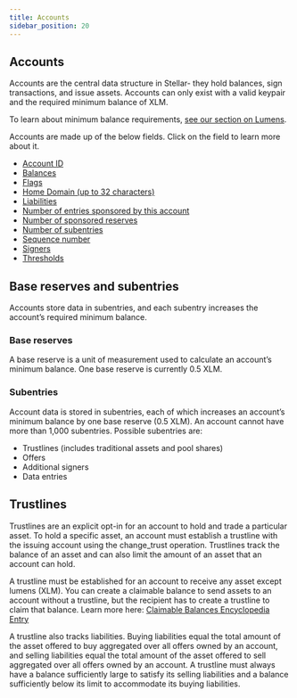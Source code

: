 ```yaml
---
title: Accounts
sidebar_position: 20
---
```


## Accounts

Accounts are the central data structure in Stellar- they hold balances, sign transactions, and issue assets. Accounts can only exist with a valid keypair and the required minimum balance of XLM.

To learn about minimum balance requirements, [see our section on Lumens](../lumens#minimum-balance).

Accounts are made up of the below fields. Click on the field to learn more about it.

- [Account ID](../../glossary#account-id)
- [Balances](../../glossary#balance)
- [Flags](../../encyclopedia/flags)
- [Home Domain (up to 32 characters)](../../glossary#home-domain)
- [Liabilities](../../glossary#liability)
- [Number of entries sponsored by this account](../../encyclopedia/sponsored-reserves)
- [Number of sponsored reserves](../../encyclopedia/sponsored-reserves)
- [Number of subentries](./accounts#subentries)
- [Sequence number](../../glossary#sequence-number)
- [Signers](../../encyclopedia/signatures-multisig)
- [Thresholds](./operations-and-transactions#operations)

## Base reserves and subentries

Accounts store data in subentries, and each subentry increases the account’s required minimum balance.

### Base reserves

A base reserve is a unit of measurement used to calculate an account’s minimum balance. One base reserve is currently 0.5 XLM.

### Subentries

Account data is stored in subentries, each of which increases an account’s minimum balance by one base reserve (0.5 XLM). An account cannot have more than 1,000 subentries. Possible subentries are:

- Trustlines (includes traditional assets and pool shares)
- Offers
- Additional signers
- Data entries

## Trustlines

Trustlines are an explicit opt-in for an account to hold and trade a particular asset. To hold a specific asset, an account must establish a trustline with the issuing account using the change_trust operation. Trustlines track the balance of an asset and can also limit the amount of an asset that an account can hold.

A trustline must be established for an account to receive any asset except lumens (XLM). You can create a claimable balance to send assets to an account without a trustline, but the recipient has to create a trustline to claim that balance. Learn more here: [Claimable Balances Encyclopedia Entry](../../encyclopedia/claimable-balances)

A trustline also tracks liabilities. Buying liabilities equal the total amount of the asset offered to buy aggregated over all offers owned by an account, and selling liabilities equal the total amount of the asset offered to sell aggregated over all offers owned by an account. A trustline must always have a balance sufficiently large to satisfy its selling liabilities and a balance sufficiently below its limit to accommodate its buying liabilities.
